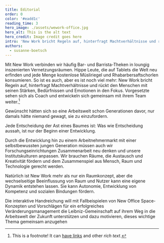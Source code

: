 ```yaml
---
title: Editorial
order: 0
color: '#eadd1c'
reading_time: 3
hero_image: ./assets/wework-office.jpg
hero_alt: This is the alt text
hero_credit: Image credit goes here
intro: 'New Work bricht Regeln auf, hinterfragt Machtverhältnisse und rückt den Menschen mit seinen Stärken, Bedürfnissen und Emotionen in den Fokus.'
authors:
  - susanne-boetsch
---
```


<Leadin>Mit New Work verbinden wir häufig</Leadin> Bar- und Barrista-Theken in loungig inszenierten Vernetzungsräumen. Hippe Leute, die auf Tablets die
Welt neu erfinden und jede Menge kostenlose Müsliriegel und Rhabarbersaftschorlen konsumieren. So ist es auch, aber es ist noch viel mehr: New Work bricht
Regeln auf, hinterfragt Machtverhältnisse und rückt den Menschen mit seinen Stärken, Bedürfnissen und Emotionen in den Fokus. Vorgesetzte sehen sich als
Coach und entwickeln sich gemeinsam mit ihrem Team weiter.[^1]

Gewünscht hätten sich so eine Arbeitswelt schon Generationen davor, nur damals hätte niemand gewagt, sie zu einzufordern.

<Quote cite="Yoda in _Yoda: Dark Rendezvous_ (2004), S. 85">

Jede Entscheidung der Ast eines Baumes ist: Was wie Entscheidung aussah, ist nur der Beginn einer Entwicklung.

</Quote>

Durch die Entwicklung hin zu einem Arbeitnehmermarkt mit einer selbstbewussten jungen Generation müssen auch wir Forschungseinrichtungen Zusammenarbeit neu denken und unsere Institutskulturen anpassen. Wir brauchen Räume, die Austausch und Kreativität fördern und dem Zusammenspiel aus Mensch, Raum und Technologie gerecht werden.

Natürlich ist New Work mehr als nur ein Raumkonzept, aber die wechselseitige Beeinflussung von Raum und Nutzer kann eine eigene Dynamik entstehen lassen. Sie kann Autonomie, Entwicklung von Kompetenz und sozialen Bindungen fördern.

Die interaktive Handreichung will mit Fallbeispielen von New Office Space-Konzepten und Vorschlägen für ein erfolgreiches Veränderungsmanagement die Leibniz-Gemeinschaft auf ihrem Weg in die Arbeitswelt der Zukunft unterstützen und dazu motivieren, dieses wichtige Thema gemeinsam anzugehen

[^1]: This is a footnote! It can [have links](#example) and other _rich text_.
